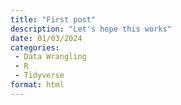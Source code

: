 ```yaml
---
title: "First post"
description: "Let's hope this works"
date: 01/03/2024
categories:
 - Data Wrangling
 - R
 - Tidyverse
format: html
---
```

